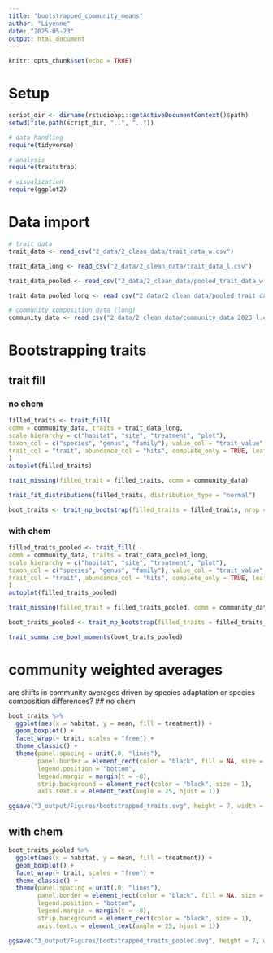 ```yaml
---
title: "bootstrapped_community_means"
author: "Liyenne"
date: "2025-05-23"
output: html_document
---
```


```r
knitr::opts_chunk$set(echo = TRUE)
```

# Setup
```r
script_dir <- dirname(rstudioapi::getActiveDocumentContext()$path)
setwd(file.path(script_dir, "..", ".."))

# data handling
require(tidyverse)

# analysis
require(traitstrap)

# visualization
require(ggplot2)
```

# Data import
```r
# trait data
trait_data <- read_csv("2_data/2_clean_data/trait_data_w.csv")

trait_data_long <- read_csv("2_data/2_clean_data/trait_data_l.csv")

trait_data_pooled <- read_csv("2_data/2_clean_data/pooled_trait_data_w.csv")

trait_data_pooled_long <- read_csv("2_data/2_clean_data/pooled_trait_data_l.csv")
```

```r
# community composition data (long)
community_data <- read_csv("2_data/2_clean_data/community_data_2023_l.csv") 
```

# Bootstrapping traits
## trait fill 
### no chem
```r
filled_traits <- trait_fill(
comm = community_data, traits = trait_data_long,
scale_hierarchy = c("habitat", "site", "treatment", "plot"),
taxon_col = c("species", "genus", "family"), value_col = "trait_value",
trait_col = "trait", abundance_col = "hits", complete_only = TRUE, leaf_id = "code"
)
autoplot(filled_traits)
```

```r
trait_missing(filled_trait = filled_traits, comm = community_data)
```

```r
trait_fit_distributions(filled_traits, distribution_type = "normal")
```

```r
boot_traits <- trait_np_bootstrap(filled_traits = filled_traits, nrep = 10, sample_size = 100)
```

### with chem
```r
filled_traits_pooled <- trait_fill(
comm = community_data, traits = trait_data_pooled_long,
scale_hierarchy = c("habitat", "site", "treatment", "plot"),
taxon_col = c("species", "genus", "family"), value_col = "trait_value",
trait_col = "trait", abundance_col = "hits", complete_only = TRUE, leaf_id = "ID"
)
autoplot(filled_traits_pooled)
```

```r
trait_missing(filled_trait = filled_traits_pooled, comm = community_data)
```

```r
boot_traits_pooled <- trait_np_bootstrap(filled_traits = filled_traits_pooled, nrep = 10, sample_size = 100)

trait_summarise_boot_moments(boot_traits_pooled)
```

# community weighted averages
are shifts in community averages driven by species adaptation or species composition differences?
## no chem
```r
boot_traits %>% 
  ggplot(aes(x = habitat, y = mean, fill = treatment)) + 
  geom_boxplot() + 
  facet_wrap(~ trait, scales = "free") + 
  theme_classic() +
  theme(panel.spacing = unit(.0, "lines"),
        panel.border = element_rect(color = "black", fill = NA, size = 1),
        legend.position = "bottom",
        legend.margin = margin(t = -8),
        strip.background = element_rect(color = "black", size = 1),
        axis.text.x = element_text(angle = 25, hjust = 1))

ggsave("3_output/Figures/bootstrapped_traits.svg", height = 7, width = 7)
```

## with chem
```r
boot_traits_pooled %>% 
  ggplot(aes(x = habitat, y = mean, fill = treatment)) + 
  geom_boxplot() + 
  facet_wrap(~ trait, scales = "free") + 
  theme_classic() +
  theme(panel.spacing = unit(.0, "lines"),
        panel.border = element_rect(color = "black", fill = NA, size = 1),
        legend.position = "bottom",
        legend.margin = margin(t = -8),
        strip.background = element_rect(color = "black", size = 1),
        axis.text.x = element_text(angle = 25, hjust = 1))

ggsave("3_output/Figures/bootstrapped_traits_pooled.svg", height = 7, width = 7)
```